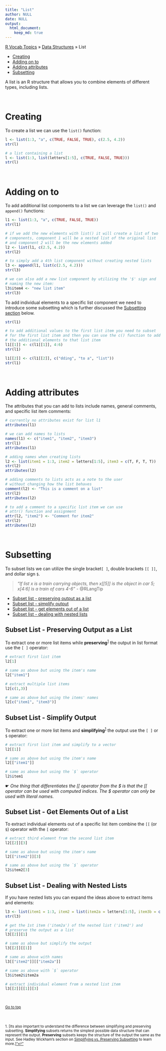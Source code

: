```yaml
---
title: "List"
author: NULL
date: NULL
output:
  html_document:
    keep_md: true
---
```


[R Vocab Topics](index) &#187; [Data Structures](data_structures) &#187; List

* <a href="#creating">Creating</a>
* <a href="#adding">Adding on to</a>
* <a href="#attributes">Adding attributes</a>
* <a href="#subsetting">Subsetting</a>

A list is an R structure that allows you to combine elements of different types, including lists.  

<br>

<a name="creating"></a>

# Creating
To create a list we can use the `list()` function:
```r
l <- list(1:3, "a", c(TRUE, FALSE, TRUE), c(2.5, 4.2))
str(l)

# a list containing a list
l <- list(1:3, list(letters[1:5], c(TRUE, FALSE, TRUE)))
str(l)
```

<br>

<a name="adding"></a>

# Adding on to
To add additional list components to a list we can leverage the `list()` and `append()` functions:
```r
l1 <- list(1:3, "a", c(TRUE, FALSE, TRUE))
str(l1)

# if we add the new elements with list() it will create a list of two
# components, component 1 will be a nested list of the original list 
# and component 2 will be the new elements added 
l2 <- list(l1, c(2.5, 4.2))
str(l2)

# to simply add a 4th list component without creating nested lists
l3 <- append(l1, list(c(2.5, 4.2)))
str(l3)

# we can also add a new list component by utilizing the '$' sign and
# naming the new item:
l3$item4 <- "new list item"
str(l3)
```

To add individual elements to a specific list component we need to introduce some subsetting which is further discussed the <a href="#subsetting">Subsetting section</a> below.
```r
str(l1)

# to add additional values to the first list item you need to subset
# for the first list item and then you can use the c() function to add
# the additional elements to that list item
l1[[1]] <- c(l1[[1]], 4:6)
str(l1)

l1[[2]] <- c(l1[[2]], c("dding", "to a", "list"))
str(l1)

```

<br>

<a name="attributes"></a>

# Adding attributes
The attributes that you can add to lists include names, general comments, and specific list item comments:
```r
# currently no attributes exist for list l1
attributes(l1)

# we can add names to lists
names(l1) <- c("item1", "item2", "item3")
str(l1)
attributes(l1)

# adding names when creating lists
l2 <- list(item1 = 1:3, item2 = letters[1:5], item3 = c(T, F, T, T))
str(l2)
attributes(l2)

# adding comments to lists acts as a note to the user
# without changing how the list behaves
comment(l2) <- "This is a comment on a list"
str(l2)
attributes(l2)

# to add a comment to a specific list item we can use
# attr() function and assignment
attr(l2, "item2") <- "Comment for item2"
str(l2)
attributes(l2)
```


<br>

<a name="subsetting"></a>

# Subsetting
To subset lists we can utilize the single bracket`[ ]`, double brackets `[[ ]]`, and dollar sign `$`. 

> *"If list x is a train carrying objects, then x[[5]] is the object in car 5; x[4:6] is a train of cars 4-6"*  - @RLangTip

* <a href="#preserve">Subset list - preserving output as a list</a>
* <a href="#simplify">Subset list - simplify output</a>
* <a href="#elements">Subset list - get elements out of a list</a>
* <a href="#nested">Subset list - dealing with nested lists</a>

<a name="preserve"></a>

## Subset List - Preserving Output as a List
To extract one or more list items while **preserving**<sup><a href="#fn1" id="ref1">1</a></sup> the output in list format use the `[ ]` operator:
```r
# extract first list item
l2[1]

# same as above but using the item's name
l2["item1"]

# extract multiple list items
l2[c(1,3)]

# same as above but using the items' names
l2[c("item1", "item3")]
```

<a name="simplify"></a>

## Subset List - Simplify Output
To extract one or more list items and **simplifying**<sup><a href="#fn1" id="ref1">1</a></sup> the output use the `[ ]`  or `$` operator:
```r
# extract first list item and simplify to a vector
l2[[1]]

# same as above but using the item's name
l2[["item1"]]

# same as above but using the `$` operator
l2$item1
```
&#9755; *One thing that differentiates the [[ operator from the $ is that the [[ operator can be used with computed indices. The $ operator can only be used with literal names.*

<a name="elements"></a>

## Subset List - Get Elements Out of a List
To extract individual elements out of a specific list item combine the `[[` (or `$`) operator with the `[` operator:
```r
# extract third element from the second list item
l2[[2]][3]

# same as above but using the item's name
l2[["item2"]][3]

# same as above but using the `$` operator
l2$item2[3]
```

<a name="nested"></a>

## Subset List - Dealing with Nested Lists
If you have nested lists you can expand the ideas above to extract items and elements:
```r
l3 <- list(item1 = 1:3, item2 = list(item2a = letters[1:5], item3b = c(T, F, T, T)))
str(l3)

# get the 1st item ('item2a') of the nested list ('item2') and
# preserve the output as a list
l3[[2]][1]

# same as above but simplify the output
l3[[2]][[1]]

# same as above with names
l3[["item2"]][["item2a"]]

# same as above with `$` operator
l3$item2$item2a

# extract individual element from a nested list item
l3[[2]][[1]][3]

```


<br>

<small><a href="#">Go to top</a></small>

<br>
<br>
<sup id="fn1">1. [Its also important to understand the difference between simplifying and preserving subsetting.  **Simplifying** subsets returns the simplest possible data structure that can represent the output. **Preserving** subsets keeps the structure of the output the same as the input.  See Hadley Wickham's section on [Simplifying vs. Preserving Subsetting](http://adv-r.had.co.nz/Subsetting.html#subsetting-operators) to learn more.]<a href="#ref1" title="Jump back to footnote 1 in the text.">"&#8617;"</a><sup>